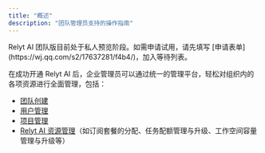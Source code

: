 ```yaml
---
title: "概述"
description: "团队管理员支持的操作指南"
---
```


<Warning>
 Relyt AI 团队版目前处于私人预览阶段。如需申请试用，请先填写 [申请表单](https://wj.qq.com/s2/17637281/f4b4/)，加入等待列表。
</Warning>

在成功开通 Relyt AI 后，企业管理员可以通过统一的管理平台，轻松对组织内的各项资源进行全面管理，包括：

- [团队创建](/admin/teams)
- [用户管理](/admin/users)
- [项目管理](admin/projects)
- [Relyt AI 资源管理](/admin/subscriptions)（如订阅套餐的分配、任务配额管理与升级、工作空间容量管理与升级等）

